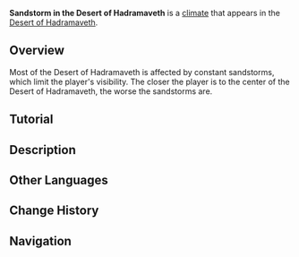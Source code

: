 {{Terminology Infobox
|image        = Sandstorm Climate.png
|type         = Climates
|type2        = Exploration
|region       = Sumeru
}}
'''Sandstorm in the Desert of Hadramaveth''' is a [[climate]] that appears in the [[Desert of Hadramaveth]].

==Overview==
Most of the Desert of Hadramaveth is affected by constant sandstorms, which limit the player's visibility. The closer the player is to the center of the Desert of Hadramaveth, the worse the sandstorms are.

==Tutorial==
{{Tutorial|Sandstorm in the Desert of Hadramaveth...}}

==Description==
{{Description|'''Sandstorm in the Desert of Hadramaveth...'''
* Sandstorms occur intermittently in this region. Visibility is sharply reduced within these sandstorms...}}

==Other Languages==
{{Other Languages
|en      = Sandstorm in the Desert of Hadramaveth
|zhs     = 千壑沙地的沙暴气象
|zhs_rm  = Qiānhè Shādì de Shābào Qìxiàng
|zht     = 千壑沙地的沙暴氣象
|zht_rm  = Qiānhè Shādì de Shābào Qìxiàng
|zh_tl   = 
|ja      = 千尋の砂漠の砂嵐
|ja_rm   = Senjin no Sabaku no Suna'arashi
|ja_tl   = Sandstorm in the Bottomless Desert
|ko      = 하드라마베스 사막의 모래폭풍 현상
|ko_rm   = Hadeuramabeseu Samak-ui Moraepokpung Hyeonsang
|ko_tl   = Hadramaveth Desert's Sandstorm Phenomenon
|es      = Tormentas de arena del Desierto de Hadramavet
|es_tl   = Sandstorms in the Desert of Hadramaveth
|fr      = Les tempêtes de sable du Désert de Hadramaveth
|fr_tl   = The Sandstorms of the Desert of Hadramaveth
|ru      = Песчаная буря в пустыне Хадрамавет
|ru_tl   = Sandstorm in the Desert of Hadramaveth
|th      = สภาพอากาศพายุทรายในพื้นที่ทะเลทราย Hadramaveth
|th_rm   = 
|th_tl   = 
|vi      = Bão Cát Ở Sa Mạc Hadramaveth
|vi_tl   = 
|de      = Sandsturm der Wüste von Hadramaveth
|de_tl   = Sandstorm of the Desert of Hadramaveth
|id      = Badai Pasir di Desert of Hadramaveth
|id_tl   = Sandstorm in the Desert of Hadramaveth
|pt      = Tempestade de areia no Deserto de Hadramaveth
|pt_tl   = 
|tr      = Hadramaveth Çölü'ndeki kum fırtınası
|tr_tl   = Sandstorm in the Desert of Hadramaveth
|it      = Tempeste di sabbia nel Deserto di Hadramaveth
|it_tl   = Sandstorms in the Desert of Hadramaveth
}}

==Change History==
{{Change History|3.4}}

==Navigation==
{{Exploration Navbox|General}}